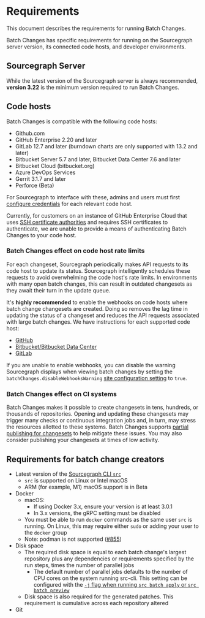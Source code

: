 # Requirements

<p className="subtitle">This document describes the requirements for running Batch Changes.</p>

Batch Changes has specific requirements for running on the Sourcegraph server version, its connected code hosts, and developer environments.

## Sourcegraph Server

While the latest version of the Sourcegraph server is always recommended, **version 3.22** is the minimum version required to run Batch Changes.

## Code hosts

Batch Changes is compatible with the following code hosts:

* Github.com
* GitHub Enterprise 2.20 and later
* GitLab 12.7 and later (burndown charts are only supported with 13.2 and later)
* Bitbucket Server 5.7 and later, Bitbucket Data Center 7.6 and later
* Bitbucket Cloud (bitbucket.org)
* Azure DevOps Services
* Gerrit 3.1.7 and later
* Perforce (Beta)

For Sourcegraph to interface with these, admins and users must first [configure credentials](/batch-changes/configuring-credentials) for each relevant code host.

<Callout type="warning">Currently, for customers on an instance of GitHub Enterprise Cloud that uses [SSH certificate authorities](https://docs.github.com/en/enterprise-cloud@latest/organizations/managing-git-access-to-your-organizations-repositories/about-ssh-certificate-authorities) and requires SSH certificates to authenticate, we are unable to provide a means of authenticating Batch Changes to your code host.</Callout>

### Batch Changes effect on code host rate limits

For each changeset, Sourcegraph periodically makes API requests to its code host to update its status. Sourcegraph intelligently schedules these requests to avoid overwhelming the code host's rate limits. In environments with many open batch changes, this can result in outdated changesets as they await their turn in the update queue.

It's **highly recommended** to enable the webhooks on code hosts where batch change changesets are created. Doing so removes the lag time in updating the status of a changeset and reduces the API requests associated with large batch changes. We have instructions for each supported code host:

* [GitHub](/admin/code_hosts/github#webhooks)
* [Bitbucket/Bitbucket Data Center](/admin/code_hosts/bitbucket_server#webhooks)
* [GitLab](/admin/code_hosts/gitlab#webhooks)

If you are unable to enable webhooks, you can disable the warning Sourcegraph displays when viewing batch changes by setting the `batchChanges.disableWebhooksWarning` [site configuration setting](/admin/config/site_config) to `true`.

### Batch Changes effect on CI systems

Batch Changes makes it possible to create changesets in tens, hundreds, or thousands of repositories. Opening and updating these changesets may trigger many checks or continuous integration jobs and, in turn, may stress the resources allotted to these systems. Batch Changes supports [partial publishing for changesets](/batch-changes/publishing-changesets#publishing-a-subset-of-changesets) to help mitigate these issues. You may also consider publishing your changesets at times of low activity.

## Requirements for batch change creators

* Latest version of the [Sourcegraph CLI `src`](/cli/)
  * `src` is supported on Linux or Intel macOS
  * ARM (for example, M1) macOS support is in Beta
* Docker
  * macOS:
      * If using Docker 3.x, ensure your version is at least 3.0.1
      * In 3.x versions, the gRPC setting must be disabled
  * You must be able to run `docker` commands as the same user `src` is running. On Linux, this may require either `sudo` or adding your user to the `docker` group
  * Note: podman is not supported ([#855](https://github.com/sourcegraph/src-cli/issues/855))
* Disk space
  * The required disk space is equal to each batch change's largest repository plus any dependencies or requirements specified by the run steps, times the number of parallel jobs
      * The default number of parallel jobs defaults to the number of CPU cores on the system running src-cli. This setting can be configured with the [`-j` flag when running `src batch apply` or `src batch preview`](/cli/references/batch/apply)
  * Disk space is also required for the generated patches. This requirement is cumulative across each repository altered
* Git
